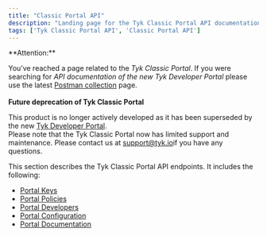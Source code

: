 ```yaml
---
title: "Classic Portal API"
description: "Landing page for the Tyk Classic Portal API documentation"
tags: ['Tyk Classic Portal API', 'Classic Portal API']
---
```



<Warning>
**Attention:**

You’ve reached a page related to the *Tyk Classic Portal*. If you were searching for *API documentation of the new Tyk
Developer Portal* please use the latest
[Postman collection](/product-stack/tyk-enterprise-developer-portal/api-documentation/tyk-edp-api) page.
<br />
<br />
**Future deprecation of Tyk Classic Portal**

This product is no longer actively developed as it
has been superseded by the new [Tyk Developer Portal](/portal/overview).
<br />
Please note that the Tyk Classic Portal now has limited support and maintenance. Please contact us at
[support@tyk.io](<mailto:support@tyk.io?subject=Tyk classic developer portal>)if you have any questions.
</Warning>



This section describes the Tyk Classic Portal API endpoints. It includes the following:

* [Portal Keys](/tyk-apis/tyk-portal-api/portal-keys)
* [Portal Policies](/tyk-apis/tyk-dashboard-api/portal-policies)
* [Portal Developers](/tyk-apis/tyk-portal-api/portal-developers)
* [Portal Configuration](/tyk-apis/tyk-portal-api/portal-configuration)
* [Portal Documentation](/tyk-apis/tyk-portal-api/portal-documentation)